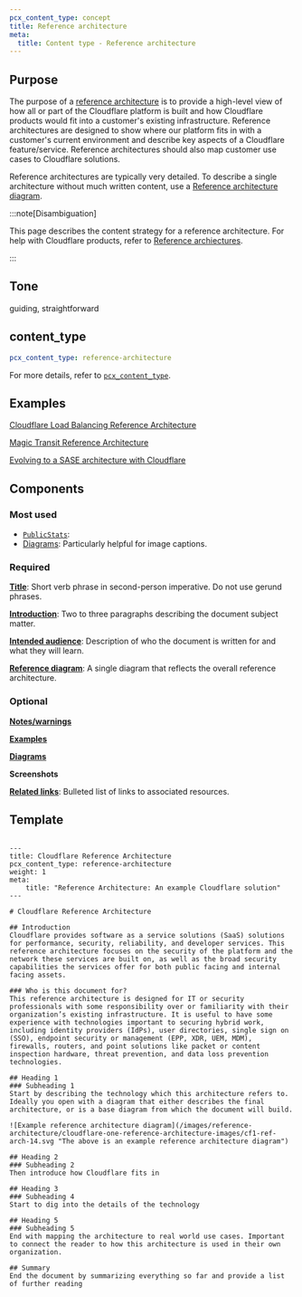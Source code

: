 ```yaml
---
pcx_content_type: concept
title: Reference architecture
meta:
  title: Content type - Reference architecture
---
```



## Purpose

The purpose of a [reference architecture](/reference-architecture/) is to provide a high-level view of how all or part of the Cloudflare platform is built and how Cloudflare products would fit into a customer's existing infrastructure. Reference architectures are designed to show where our platform fits in with a customer's current environment and describe key aspects of a Cloudflare feature/service. Reference architectures should also map customer use cases to Cloudflare solutions.

Reference architectures are typically very detailed. To describe a single architecture without much written content, use a [Reference architecture diagram](/style-guide/documentation-content-strategy/content-types/reference-architecture-diagram/).

:::note[Disambiguation]

This page describes the content strategy for a reference architecture. For help with Cloudflare products, refer to [Reference archiectures](/reference-architecture/).

:::

## Tone

guiding, straightforward

## content_type

```yaml
pcx_content_type: reference-architecture
```

For more details, refer to [`pcx_content_type`](/style-guide/frontmatter/custom-properties/#pcx_content_type).

## Examples

[Cloudflare Load Balancing Reference Architecture](/reference-architecture/architectures/load-balancing/)

[Magic Transit Reference Architecture](/reference-architecture/architectures/magic-transit/)

[Evolving to a SASE architecture with Cloudflare](/reference-architecture/architectures/sase/)

## Components

### Most used

- [`PublicStats`](/style-guide/components/public-stats/): <Render file="public-stats-definition" />
- [Diagrams](/style-guide/documentation-content-strategy/component-attributes/diagrams/): Particularly helpful for image captions.

### Required

[**Title**](/style-guide/documentation-content-strategy/component-attributes/titles/): Short verb phrase in second-person imperative. Do not use gerund phrases.

[**Introduction**](/style-guide/documentation-content-strategy/component-attributes/introduction/): Two to three paragraphs describing the document subject matter.

[**Intended audience**](/style-guide/documentation-content-strategy/component-attributes/intended-audience/): Description of who the document is written for and what they will learn.

[**Reference diagram**](/style-guide/documentation-content-strategy/component-attributes/reference-diagram/): A single diagram that reflects the overall reference architecture.

### Optional

[**Notes/warnings**](/style-guide/documentation-content-strategy/component-attributes/notes-tips-warnings/)

[**Examples**](/style-guide/documentation-content-strategy/component-attributes/examples/)

[**Diagrams**](/style-guide/documentation-content-strategy/component-attributes/diagrams/)

**Screenshots**

[**Related links**](/style-guide/documentation-content-strategy/component-attributes/links/): Bulleted list of links to associated resources.

## Template

```

---
title: Cloudflare Reference Architecture
pcx_content_type: reference-architecture
weight: 1
meta:
    title: "Reference Architecture: An example Cloudflare solution"
---

# Cloudflare Reference Architecture

## Introduction
Cloudflare provides software as a service solutions (SaaS) solutions for performance, security, reliability, and developer services. This reference architecture focuses on the security of the platform and the network these services are built on, as well as the broad security capabilities the services offer for both public facing and internal facing assets.

### Who is this document for?
This reference architecture is designed for IT or security professionals with some responsibility over or familiarity with their organization’s existing infrastructure. It is useful to have some experience with technologies important to securing hybrid work, including identity providers (IdPs), user directories, single sign on (SSO), endpoint security or management (EPP, XDR, UEM, MDM), firewalls, routers, and point solutions like packet or content inspection hardware, threat prevention, and data loss prevention technologies.

## Heading 1
### Subheading 1
Start by describing the technology which this architecture refers to. Ideally you open with a diagram that either describes the final architecture, or is a base diagram from which the document will build.

![Example reference architecture diagram](/images/reference-architecture/cloudflare-one-reference-architecture-images/cf1-ref-arch-14.svg "The above is an example reference architecture diagram")

## Heading 2
### Subheading 2
Then introduce how Cloudflare fits in

## Heading 3
### Subheading 4
Start to dig into the details of the technology

## Heading 5
### Subheading 5
End with mapping the architecture to real world use cases. Important to connect the reader to how this architecture is used in their own organization.

## Summary
End the document by summarizing everything so far and provide a list of further reading


```
